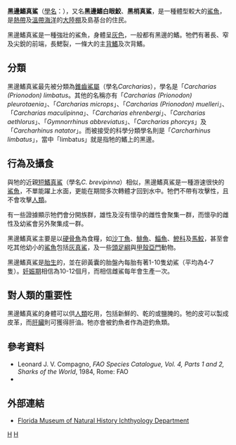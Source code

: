 {{Speciesbox 
| taxon = Carcharhinus limbatus
| status = NT
| status_system=iucn3.1
| status_ref = <ref name=iucn>{{IUCN|version =2009.2|assessors=Burgess, H. G. & Branstetter, S.|year=2009|id=3851|title= Carcharhinus limbatus|downloaded=2018-08-08}}</ref>
| image = Carcharhinus limbatus (2).jpg
| binomial_authority = [[Johannes_Peter_Müller|Müller]] & [[Friedrich_Gustav_Jakob_Henle|Henle]], 1839
| range_map = Carcharhinus limbatus distmap.png
| range_map_caption = 黑邊鰭真鯊的分佈
}}

'''黑邊鰭真鯊'''（[[學名|學名]]：''{{lang|la|Carcharhinus limbatus}}''），又名'''黑邊鰭白眼鮫'''、'''黑梢真鯊'''，是一種體型較大的[[鯊魚|鯊魚]]，是[[熱帶|熱帶]]及[[溫帶|溫帶]][[海洋|海洋]]的[[大陸棚|大陸棚]]及島基台的住民。

黑邊鰭真鯊是一種強壯的鯊魚，身體呈[[灰色|灰色]]，一般都有黑邊的鰭。牠們有著長、窄及尖銳的前端，長鰓裂，一條大的主[[背鰭|背鰭]]及次背鰭。

== 分類 ==
黑邊鰭真鯊最先被分類為[[錐齒鯊屬|錐齒鯊屬]]（學名''Carcharias''），學名是「'' Carcharias (Prionodon) limbatus''。其他的名稱亦有「''Carcharias (Prionodon) pleurotaenia''」、「''Carcharias microps''」、「''Carcharias (Prionodon) muelleri''」、「''Carcharias maculipinna''」、「''Carcharias ehrenbergi''」、「''Carcharias aethlorus''」、「''Gymnorrhinus abbreviatus''」、「''Carcharias phorcys''」及「''Carcharhinus natator''」。而被接受的科學分類學名則是「''Carcharhinus limbatus''」，當中「limbatus」就是指牠的鰭上的黑邊。

== 行為及攝食 ==
與牠的近親[[短鰭真鯊|短鰭真鯊]]（學名''C. brevipinna''）相似，黑邊鰭真鯊是一種游速很快的[[鯊魚|鯊魚]]，不單能躍上水面，更能在期間多次轉體才回到水中。牠們不帶有攻擊性，且不會攻擊[[人類|人類]]。

有一些證據顯示牠們會分開族群，雄性及沒有懷孕的雌性會聚集一群，而懷孕的雌性及幼鯊會另外聚集成一群。

黑邊鰭真鯊主要是以[[硬骨魚|硬骨魚]]為食糧，如[[沙丁魚|沙丁魚]]、[[鯡魚|鯡魚]]、[[鯔魚|鯔魚]]、[[鰺科|鰺科]]及[[馬鮫|馬鮫]]，甚至會吃其他幼小的[[鯊魚|鯊魚]]包括[[灰真鯊|灰真鯊]]，及一些[[頭足綱|頭足綱]]與[[甲殼亞門|甲殼亞門]]動物。

黑邊鰭真鯊是[[胎生|胎生]]的，並在卵黃囊的胎盤內每胎有著1-10隻幼鯊（平均為4-7隻）。[[妊娠期|妊娠期]]相信為10-12個月，而相信雌鯊每年會生產一次。

== 對人類的重要性 ==
黑邊鰭真鯊的身體可以供[[人類|人類]]吃用，包括新鮮的、乾的或鹽腌的。牠的皮可以製成皮革，而[[肝臟|肝臟]]則可獲得肝油。牠亦會被釣魚者作為遊釣魚類。

==參考資料==
*Leonard J. V. Compagno, ''FAO Species Catalogue, Vol. 4, Parts 1 and 2, Sharks of the World'', 1984, Rome: FAO
*{{FishBase_species|genus=Carcharhinus|species=limbatus |year=2006|month=06}}
{{reflist}}

==外部連結==
{{commons|Carcharhinus limbatus|黑邊鰭真鯊}}
*[https://web.archive.org/web/20070629021045/http://www.flmnh.ufl.edu/fish/Gallery/Descript/Blacktip/Blacktipshark.html Florida Museum of Natural History Ichthyology Department]
{{taxonbar}}

[[Category:真鯊屬|H]]
[[Category:1839年描述的魚類|H]]